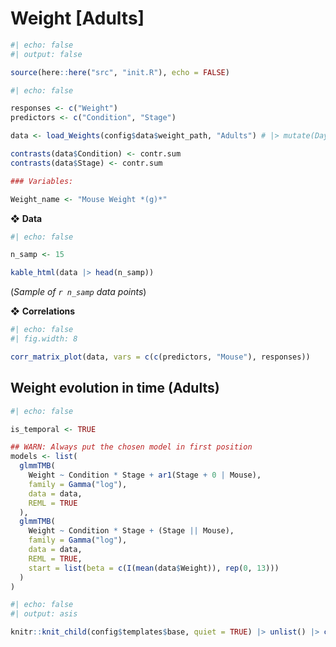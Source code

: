 # Weight [Adults]

```r
#| echo: false
#| output: false

source(here::here("src", "init.R"), echo = FALSE)
```

```r
#| echo: false

responses <- c("Weight")
predictors <- c("Condition", "Stage")

data <- load_Weights(config$data$weight_path, "Adults") # |> mutate(Day = datawizard::center(Day))

contrasts(data$Condition) <- contr.sum
contrasts(data$Stage) <- contr.sum

### Variables:

Weight_name <- "Mouse Weight *(g)*"
```

❖ **Data**

```r
#| echo: false

n_samp <- 15

kable_html(data |> head(n_samp))
```

(*Sample of `r n_samp` data points*)

❖ **Correlations**

```r
#| echo: false
#| fig.width: 8

corr_matrix_plot(data, vars = c(c(predictors, "Mouse"), responses))
```


## Weight evolution in time (Adults)

```r
#| echo: false

is_temporal <- TRUE

## WARN: Always put the chosen model in first position
models <- list(
  glmmTMB(
    Weight ~ Condition * Stage + ar1(Stage + 0 | Mouse),
    family = Gamma("log"),
    data = data,
    REML = TRUE
  ),
  glmmTMB(
    Weight ~ Condition * Stage + (Stage || Mouse),
    family = Gamma("log"),
    data = data,
    REML = TRUE,
    start = list(beta = c(I(mean(data$Weight)), rep(0, 13)))
  )
)
```

```r
#| echo: false
#| output: asis

knitr::knit_child(config$templates$base, quiet = TRUE) |> unlist() |> cat(sep = '\n')
```
